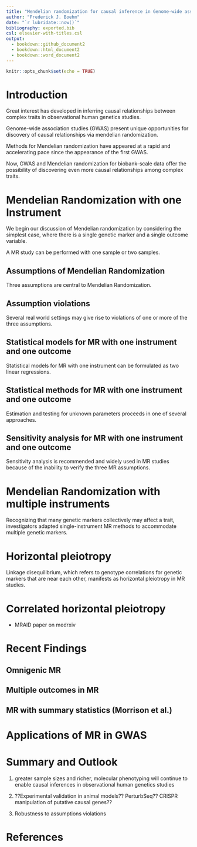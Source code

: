 ```yaml
---
title: "Mendelian randomization for causal inference in Genome-wide association studies"
author: "Frederick J. Boehm"
date: "`r lubridate::now()`"
bibliography: exported.bib
csl: elsevier-with-titles.csl
output: 
  - bookdown::github_document2
  - bookdown::html_document2
  - bookdown::word_document2
---
```


```r
knitr::opts_chunk$set(echo = TRUE)
```

# Introduction

Great interest has developed in inferring causal relationships between complex 
traits in observational human genetics studies. 

Genome-wide association studies (GWAS) present unique opportunities for 
discovery of causal relationships via mendelian randomization.

Methods for Mendelian randomization have appeared at a rapid and accelerating pace since the 
appearance of the first GWAS. 

Now, GWAS and Mendelian randomization for biobank-scale data offer the possibility
of discovering even more causal relationships among complex traits.




# Mendelian Randomization with one Instrument

We begin our discussion of Mendelian randomization by considering the simplest case, where there is a single genetic marker and a single outcome variable.

A MR study can be performed with one sample or two samples.









## Assumptions of Mendelian Randomization

Three assumptions are central to Mendelian Randomization.




## Assumption violations

Several real world settings may give rise to violations of one or more of the three assumptions.


## Statistical models for MR with one instrument and one outcome

Statistical models for MR with one instrument can be formulated as two linear regressions. 




## Statistical methods for MR with one instrument and one outcome

Estimation and testing for unknown parameters proceeds in one of several approaches.

## Sensitivity analysis for MR with one instrument and one outcome

Sensitivity analysis is recommended and widely used in MR studies because of the inability to verify the three MR assumptions.




# Mendelian Randomization with multiple instruments

Recognizing that many genetic markers collectively may affect a trait, investigators 
adapted single-instrument MR methods to accommodate multiple genetic markers. 


# Horizontal pleiotropy

Linkage disequilibrium, which refers to genotype correlations for genetic markers 
that are near each other, manifests as horizontal pleiotropy in MR studies.






# Correlated horizontal pleiotropy

- MRAID paper on medrxiv



# Recent Findings

## Omnigenic MR


## Multiple outcomes in MR


## MR with summary statistics (Morrison et al.)



# Applications of MR in GWAS 














# Summary and Outlook

1. greater sample sizes and richer, molecular phenotyping will continue to enable 
causal inferences in observational human genetics studies

1. ??Experimental validation in animal models?? PerturbSeq?? CRISPR manipulation of putative causal genes??


1. Robustness to assumptions violations





# References

